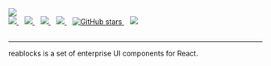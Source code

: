 
<Meta title="Docs/Intro" />

<div style={{ margin: '0 auto', maxWidth: '600px', color: 'white', textAlign: 'center', display: 'flex', flexDirection: 'column' }}>
  <img
    style={{ width: '75%', margin: '0 auto 2em auto' }}
    src="https://github.com/reaviz/reablocks/raw/master/docs/assets/logo.png"
  />
  <br />
  <div style={{ display: 'flex' }}>
    <a href="https://github.com/reaviz/reablocks/actions/workflows/build.yml" target="_blank">
      <img src="https://github.com/reaviz/reablocks/actions/workflows/build.yml/badge.svg" />
    </a>
    <span>&nbsp;&nbsp;</span>
    <a href="https://npm.im/reablocks" target="_blank">
      <img src="https://img.shields.io/npm/v/reablocks.svg" />
    </a>
    <span>&nbsp;&nbsp;</span>
    <a href="https://npm.im/reablocks" target="_blank">
      <img src="https://badgen.net/npm/dw/reablocks" />
    </a>
    <span>&nbsp;&nbsp;</span>
    <a href="https://github.com/reaviz/reablocks/blob/master/LICENSE" target="_blank">
      <img src="https://badgen.now.sh/badge/license/apache2" />
    </a>
    <span>&nbsp;&nbsp;</span>
    <a href="https://github.com/reaviz/reablocks" target="_blank">
      <img alt="GitHub stars" src="https://img.shields.io/github/stars/reaviz/reablocks?style=social" />
    </a>
    <span>&nbsp;&nbsp;</span>
    <a href="https://discord.gg/tt8wGExq35" target="_blank">
      <img src="https://img.shields.io/discord/773948315037073409?label=discord" />
    </a>
  </div>
  <br />

  ---

  reablocks is a set of enterprise UI components for React.
</div>
